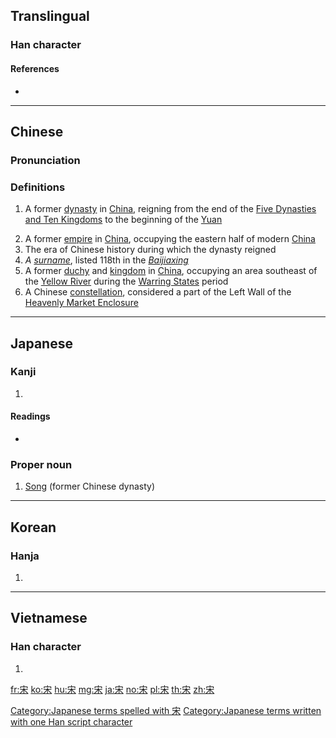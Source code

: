 ==Translingual==

===Han character===
{{Han char|rn=40|rad=宀|as=04|sn=7|four=30904|canj=JD,XJD|ids=⿱宀木}}

====References====
* {{Han ref|kx=0282.120|dkj=07078|dj=0554.070|hdz=20915.020|uh=5B8B|ud=23435|bh=A7BA|bd=42938}}

----

==Chinese==
{{wikipedia|Song Dynasty|Song Dynasty}}
{{wikipedia|Song (Chinese name)|The Songs}}
{{wikipedia|Song (State)|State of Song}}
{{zh-forms}}

===Pronunciation===
{{zh-pron
|m=sòng,Sòng
|c=sung3
|h=pfs=Sung
|md=Sóng
|mn=Sòng
|w=2son
|mc=y
|oc=y
|ma=
|cat=pn
}}

===Definitions===
{{zh-hanzi}}

# A former [[dynasty]] in [[China]], reigning from the end of the [[:w:Five Dynasties and Ten Kingdoms|Five Dynasties and Ten Kingdoms]] to the beginning of the [[Yuan]]
#: {{zh-l|宋朝|Song dynasty}}
# A former [[empire]] in [[China]], occupying the eastern half of modern [[China]]
# The era of Chinese history during which the dynasty reigned
# ''A [[surname]]'', listed 118th in the ''[[:w:Baijiaxing|Baijiaxing]]''
# A former [[duchy]] and [[kingdom]] in [[China]], occupying an area southeast of the [[Yellow River]] during the [[:w:Warring States|Warring States]] period
# A Chinese [[constellation]], considered a part of the Left Wall of the [[:w:Heavenly Market enclosure|Heavenly Market Enclosure]]

----

==Japanese==

===Kanji===
{{ja-kanji|grade=8|rs=宀04}}

# {{defn|lang=ja|sort=宀04}}

====Readings====
* {{ja-readings|on=[[そう]] ([[sō]])|kun=[[すまい]] ([[sumai]]), [[おる]] ([[oru]])}}

===Proper noun===
{{ja-pos|proper|そう}}

# [[Song]] (former Chinese dynasty)

[[Category:Japanese terms spelled with 宋]]
[[Category:Japanese terms written with one Han script character]]

----

==Korean==

===Hanja===
{{ko-hanja|hangeul=송|mr=song}}

# {{defn|lang=ko|sort=宀04}}

----

==Vietnamese==

===Han character===
{{vi-hantu|tống|rs=宀04}}

# {{defn|lang=vi|sort=宀04}}

[[fr:宋]]
[[ko:宋]]
[[hu:宋]]
[[mg:宋]]
[[ja:宋]]
[[no:宋]]
[[pl:宋]]
[[th:宋]]
[[zh:宋]]